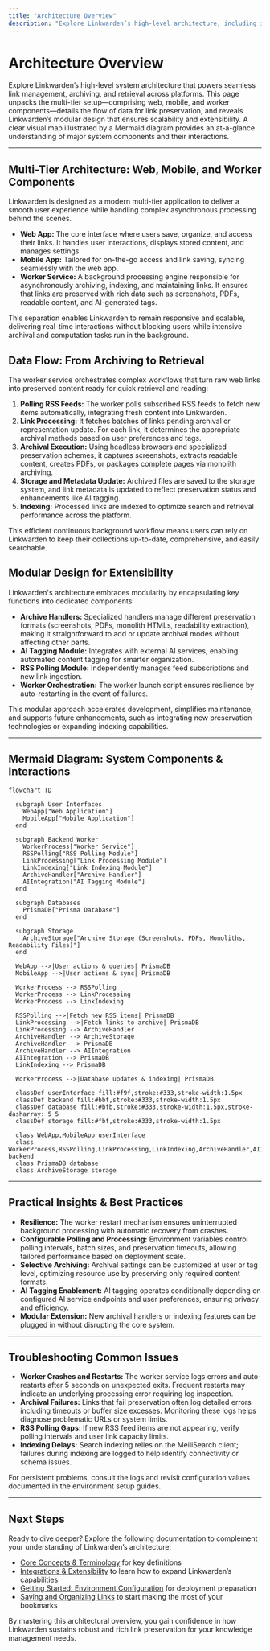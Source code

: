```yaml
---
title: "Architecture Overview"
description: "Explore Linkwarden’s high-level architecture, including its multi-tier setup (web, mobile, worker), data flow for archiving and retrieval, and modular design for extensibility. A mermaid diagram provides a visual map of major system components and interactions."
---
```


# Architecture Overview

Explore Linkwarden’s high-level system architecture that powers seamless link management, archiving, and retrieval across platforms. This page unpacks the multi-tier setup—comprising web, mobile, and worker components—details the flow of data for link preservation, and reveals Linkwarden’s modular design that ensures scalability and extensibility. A clear visual map illustrated by a Mermaid diagram provides an at-a-glance understanding of major system components and their interactions.

---

## Multi-Tier Architecture: Web, Mobile, and Worker Components

Linkwarden is designed as a modern multi-tier application to deliver a smooth user experience while handling complex asynchronous processing behind the scenes.

- **Web App:** The core interface where users save, organize, and access their links. It handles user interactions, displays stored content, and manages settings.
- **Mobile App:** Tailored for on-the-go access and link saving, syncing seamlessly with the web app.
- **Worker Service:** A background processing engine responsible for asynchronously archiving, indexing, and maintaining links. It ensures that links are preserved with rich data such as screenshots, PDFs, readable content, and AI-generated tags.

This separation enables Linkwarden to remain responsive and scalable, delivering real-time interactions without blocking users while intensive archival and computation tasks run in the background.

## Data Flow: From Archiving to Retrieval

The worker service orchestrates complex workflows that turn raw web links into preserved content ready for quick retrieval and reading:

1. **Polling RSS Feeds:** The worker polls subscribed RSS feeds to fetch new items automatically, integrating fresh content into Linkwarden.
2. **Link Processing:** It fetches batches of links pending archival or representation update. For each link, it determines the appropriate archival methods based on user preferences and tags.
3. **Archival Execution:** Using headless browsers and specialized preservation schemes, it captures screenshots, extracts readable content, creates PDFs, or packages complete pages via monolith archiving.
4. **Storage and Metadata Update:** Archived files are saved to the storage system, and link metadata is updated to reflect preservation status and enhancements like AI tagging.
5. **Indexing:** Processed links are indexed to optimize search and retrieval performance across the platform.

This efficient continuous background workflow means users can rely on Linkwarden to keep their collections up-to-date, comprehensive, and easily searchable.

## Modular Design for Extensibility

Linkwarden's architecture embraces modularity by encapsulating key functions into dedicated components:

- **Archive Handlers:** Specialized handlers manage different preservation formats (screenshots, PDFs, monolith HTMLs, readability extraction), making it straightforward to add or update archival modes without affecting other parts.
- **AI Tagging Module:** Integrates with external AI services, enabling automated content tagging for smarter organization.
- **RSS Polling Module:** Independently manages feed subscriptions and new link ingestion.
- **Worker Orchestration:** The worker launch script ensures resilience by auto-restarting in the event of failures.

This modular approach accelerates development, simplifies maintenance, and supports future enhancements, such as integrating new preservation technologies or expanding indexing capabilities.

---

## Mermaid Diagram: System Components & Interactions

```mermaid
flowchart TD

  subgraph User Interfaces
    WebApp["Web Application"]
    MobileApp["Mobile Application"]
  end

  subgraph Backend Worker
    WorkerProcess["Worker Service"]
    RSSPolling["RSS Polling Module"]
    LinkProcessing["Link Processing Module"]
    LinkIndexing["Link Indexing Module"]
    ArchiveHandler["Archive Handler"]
    AIIntegration["AI Tagging Module"]
  end

  subgraph Databases
    PrismaDB["Prisma Database"]
  end

  subgraph Storage
    ArchiveStorage["Archive Storage (Screenshots, PDFs, Monoliths, Readability Files)"]
  end

  WebApp -->|User actions & queries| PrismaDB
  MobileApp -->|User actions & sync| PrismaDB

  WorkerProcess --> RSSPolling
  WorkerProcess --> LinkProcessing
  WorkerProcess --> LinkIndexing

  RSSPolling -->|Fetch new RSS items| PrismaDB
  LinkProcessing -->|Fetch links to archive| PrismaDB
  LinkProcessing --> ArchiveHandler
  ArchiveHandler --> ArchiveStorage
  ArchiveHandler --> PrismaDB
  ArchiveHandler --> AIIntegration
  AIIntegration --> PrismaDB
  LinkIndexing --> PrismaDB

  WorkerProcess -->|Database updates & indexing| PrismaDB

  classDef userInterface fill:#f9f,stroke:#333,stroke-width:1.5px
  classDef backend fill:#bbf,stroke:#333,stroke-width:1.5px
  classDef database fill:#bfb,stroke:#333,stroke-width:1.5px,stroke-dasharray: 5 5
  classDef storage fill:#fbf,stroke:#333,stroke-width:1.5px

  class WebApp,MobileApp userInterface
  class WorkerProcess,RSSPolling,LinkProcessing,LinkIndexing,ArchiveHandler,AIIntegration backend
  class PrismaDB database
  class ArchiveStorage storage

```

---

## Practical Insights & Best Practices

- **Resilience:** The worker restart mechanism ensures uninterrupted background processing with automatic recovery from crashes.
- **Configurable Polling and Processing:** Environment variables control polling intervals, batch sizes, and preservation timeouts, allowing tailored performance based on deployment scale.
- **Selective Archiving:** Archival settings can be customized at user or tag level, optimizing resource use by preserving only required content formats.
- **AI Tagging Enablement:** AI tagging operates conditionally depending on configured AI service endpoints and user preferences, ensuring privacy and efficiency.
- **Modular Extension:** New archival handlers or indexing features can be plugged in without disrupting the core system.

---

## Troubleshooting Common Issues

- **Worker Crashes and Restarts:** The worker service logs errors and auto-restarts after 5 seconds on unexpected exits. Frequent restarts may indicate an underlying processing error requiring log inspection.
- **Archival Failures:** Links that fail preservation often log detailed errors including timeouts or buffer size excesses. Monitoring these logs helps diagnose problematic URLs or system limits.
- **RSS Polling Gaps:** If new RSS feed items are not appearing, verify polling intervals and user link capacity limits.
- **Indexing Delays:** Search indexing relies on the MeiliSearch client; failures during indexing are logged to help identify connectivity or schema issues.

For persistent problems, consult the logs and revisit configuration values documented in the environment setup guides.

---

## Next Steps

Ready to dive deeper? Explore the following documentation to complement your understanding of Linkwarden’s architecture:

- [Core Concepts & Terminology](/overview/architecture-concepts/core-concepts) for key definitions
- [Integrations & Extensibility](/overview/architecture-concepts/integration-overview) to learn how to expand Linkwarden’s capabilities
- [Getting Started: Environment Configuration](/getting-started/configuration-initial-setup/environment-configuration) for deployment preparation
- [Saving and Organizing Links](/guides/core-user-workflows/saving-links) to start making the most of your bookmarks

By mastering this architectural overview, you gain confidence in how Linkwarden sustains robust and rich link preservation for your knowledge management needs.
